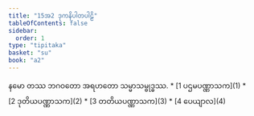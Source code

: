 ```yaml
---
title: "15အ2 ဒုကနိပါတပါဠိ"
tableOfContents: false
sidebar:
  order: 1
type: "tipitaka"
basket: "su"
book: "a2"
---
```


<Paragraph number="1" type="center" book="a2">
နမော တဿ ဘဂဝတော အရဟတော သမ္မာသမ္ဗုဒ္ဓဿ.

</Paragraph>

<TableOfContents book="a2" section="15">
* [1 ပဌမပဏ္ဏာသက](1)
* [2 ဒုတိယပဏ္ဏာသက](2)
* [3 တတိယပဏ္ဏာသက](3)
* [4 ပေယျာလ](4)
</TableOfContents>
